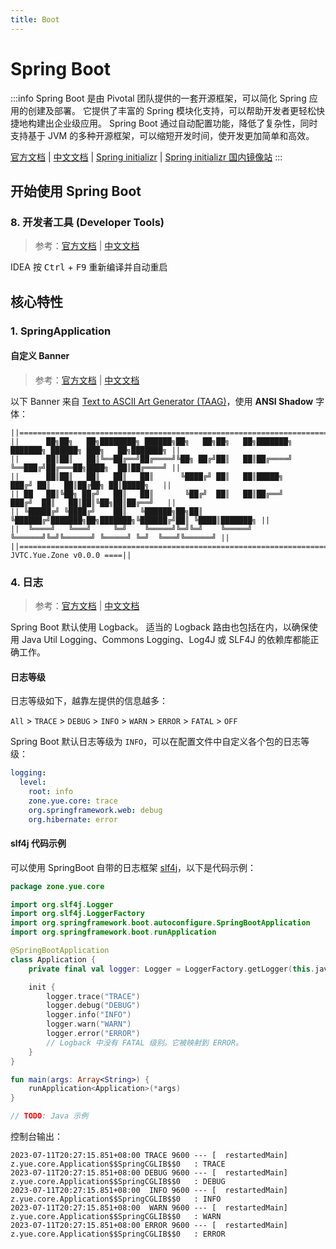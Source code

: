 ```yaml
---
title: Boot
---
```



# Spring Boot

:::info
Spring Boot 是由 Pivotal 团队提供的一套开源框架，可以简化 Spring 应用的创建及部署。
它提供了丰富的 Spring 模块化支持，可以帮助开发者更轻松快捷地构建出企业级应用。
Spring Boot 通过自动配置功能，降低了复杂性，同时支持基于 JVM 的多种开源框架，可以缩短开发时间，使开发更加简单和高效。

[官方文档](https://docs.spring.io/spring-boot/docs/current/reference/html/)
| [中文文档](https://springdoc.cn/spring-boot/)
| [Spring initializr](https://start.spring.io/)
| [Spring initializr 国内镜像站](https://start.springboot.io/)
:::

## 开始使用 Spring Boot

### 8. 开发者工具 (Developer Tools)

> 参考：[官方文档](https://docs.spring.io/spring-boot/docs/current/reference/html/using.html#using.devtools)
> | [中文文档](https://springdoc.cn/spring-boot/using.html#using.devtools)

IDEA 按 <kbd>Ctrl</kbd> + <kbd>F9</kbd> 重新编译并自动重启

## 核心特性

### 1. SpringApplication

#### 自定义 Banner

> 参考：[官方文档](https://docs.spring.io/spring-boot/docs/current/reference/html/features.html#features.spring-application.banner)
> | [中文文档](https://springdoc.cn/spring-boot/features.html#features.spring-application.banner)

以下 Banner 来自 [Text to ASCII Art Generator (TAAG)](http://patorjk.com/software/taag/#p=display&f=ANSI%20Shadow&t=Yue.Zone)，使用 **ANSI Shadow** 字体：

```text title="src/main/resources/banner.txt"
||====================================================================================================||
||      ██╗██╗   ██╗████████╗ ██████╗██╗   ██╗██╗   ██╗███████╗   ███████╗ ██████╗ ███╗   ██╗███████╗ ||
||      ██║██║   ██║╚══██╔══╝██╔════╝╚██╗ ██╔╝██║   ██║██╔════╝   ╚══███╔╝██╔═══██╗████╗  ██║██╔════╝ ||
||      ██║██║   ██║   ██║   ██║      ╚████╔╝ ██║   ██║█████╗       ███╔╝ ██║   ██║██╔██╗ ██║█████╗   ||
|| ██   ██║╚██╗ ██╔╝   ██║   ██║       ╚██╔╝  ██║   ██║██╔══╝      ███╔╝  ██║   ██║██║╚██╗██║██╔══╝   ||
|| ╚█████╔╝ ╚████╔╝    ██║   ╚██████╗██╗██║   ╚██████╔╝███████╗██╗███████╗╚██████╔╝██║ ╚████║███████╗ ||
||  ╚════╝   ╚═══╝     ╚═╝    ╚═════╝╚═╝╚═╝    ╚═════╝ ╚══════╝╚═╝╚══════╝ ╚═════╝ ╚═╝  ╚═══╝╚══════╝ ||
||========================================================================== JVTC.Yue.Zone v0.0.0 ====||
```

### 4. 日志

> 参考：[官方文档](https://docs.spring.io/spring-boot/docs/current/reference/html/features.html#features.logging)
> | [中文文档](https://springdoc.cn/spring-boot/features.html#features.logging)

Spring Boot 默认使用 Logback。
适当的 Logback 路由也包括在内，以确保使用 Java Util Logging、Commons Logging、Log4J 或 SLF4J 的依赖库都能正确工作。

#### 日志等级

日志等级如下，越靠左提供的信息越多：

`All` > `TRACE` > `DEBUG` > `INFO` > `WARN` > `ERROR` > `FATAL` > `OFF`

Spring Boot 默认日志等级为 `INFO`，可以在配置文件中自定义各个包的日志等级：

```yaml title="src/main/resources/application.yaml"
logging:
  level:
    root: info
    zone.yue.core: trace
    org.springframework.web: debug
    org.hibernate: error
```

#### slf4j 代码示例

可以使用 SpringBoot 自带的日志框架 [slf4j](https://www.slf4j.org/manual.html)，以下是代码示例：

<Tabs>
  <TabItem value="kotlin" label="Kotlin">

```kotlin
package zone.yue.core

import org.slf4j.Logger
import org.slf4j.LoggerFactory
import org.springframework.boot.autoconfigure.SpringBootApplication
import org.springframework.boot.runApplication

@SpringBootApplication
class Application {
    private final val logger: Logger = LoggerFactory.getLogger(this.javaClass)

    init {
        logger.trace("TRACE")
        logger.debug("DEBUG")
        logger.info("INFO")
        logger.warn("WARN")
        logger.error("ERROR")
        // Logback 中没有 FATAL 级别。它被映射到 ERROR。
    }
}

fun main(args: Array<String>) {
    runApplication<Application>(*args)
}
```

  </TabItem>
  <TabItem value="java" label="Java">

```java
// TODO: Java 示例
```

  </TabItem>
</Tabs>

控制台输出：

```log
2023-07-11T20:27:15.851+08:00 TRACE 9600 --- [  restartedMain] z.yue.core.Application$$SpringCGLIB$$0   : TRACE
2023-07-11T20:27:15.851+08:00 DEBUG 9600 --- [  restartedMain] z.yue.core.Application$$SpringCGLIB$$0   : DEBUG
2023-07-11T20:27:15.851+08:00  INFO 9600 --- [  restartedMain] z.yue.core.Application$$SpringCGLIB$$0   : INFO
2023-07-11T20:27:15.851+08:00  WARN 9600 --- [  restartedMain] z.yue.core.Application$$SpringCGLIB$$0   : WARN
2023-07-11T20:27:15.851+08:00 ERROR 9600 --- [  restartedMain] z.yue.core.Application$$SpringCGLIB$$0   : ERROR
```
